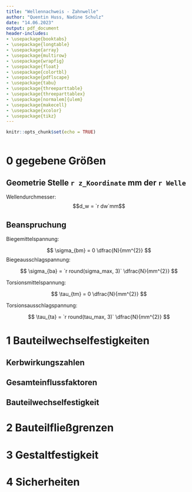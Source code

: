 ```yaml
---
title: "Wellennachweis - Zahnwelle"
author: "Quentin Huss, Nadine Schulz"
date: "14.06.2023"
output: pdf_document
header-includes:
- \usepackage{booktabs}
- \usepackage{longtable}
- \usepackage{array}
- \usepackage{multirow}
- \usepackage{wrapfig}
- \usepackage{float}
- \usepackage{colortbl}
- \usepackage{pdflscape}
- \usepackage{tabu}
- \usepackage{threeparttable}
- \usepackage{threeparttablex}
- \usepackage[normalem]{ulem}
- \usepackage{makecell}
- \usepackage{xcolor}
- \usepackage{tikz}
---
```


```r
knitr::opts_chunk$set(echo = TRUE)
```

```r

```


# 0 gegebene Größen  
## Geometrie Stelle `r z_Koordinate` mm der `r Welle`  
Wellendurchmesser:  
$$d_w = `r dw`mm$$
 
## Beanspruchung  

Biegemittelspannung:

$$
\sigma_{bm} = 0 \dfrac{N}{mm^{2}}
$$ Biegeausschlagspannung:

$$
\sigma_{ba} = `r round(sigma_max, 3)` \dfrac{N}{mm^{2}}
$$

Torsionsmittelspannung:

$$
\tau_{tm} = 0 \dfrac{N}{mm^{2}}
$$

Torsionsausschlagspannung:

$$
\tau_{ta} = `r round(tau_max, 3)` \dfrac{N}{mm^{2}}
$$  

# 1 Bauteilwechselfestigkeiten  
## Kerbwirkungszahlen  
\begin{center}
$\beta_{\sigma_b} = `r beta_sigma`$ 
  
$\beta_{\tau} = `r beta_tau`$  
\end{center}  

## Gesamteinflussfaktoren  
\begin{center}

$K_{\sigma ,b} = `r K_ges_sigma`$  

$K_{\tau} = `r K_ges_tau`$

\end{center}

## Bauteilwechselfestigkeit  
\begin{center}

$\sigma_{bWK} = `r sigma_bWK`\ \dfrac{N}{mm^{2}}$

$\tau_{tWK} = `r tau_bWK`\ \dfrac{N}{mm^{2}}$

\end{center}

\pagebreak

# 2 Bauteilfließgrenzen  
\begin{center}  
$\sigma_{bFK} = `r sigma_bFK`\ \dfrac{N}{mm^{2}}$  

$\tau_{tFK} = `r tau_tFK`\ \dfrac{N}{mm^{2}}$  
\end{center}  

# 3 Gestaltfestigkeit  
\begin{center}
$\sigma_{bADK} = `r sigma_bADK`\ \dfrac{N}{mm^{2}}$  

$\tau_{tADK} = `r tau_tADK`\ \dfrac{N}{mm^{2}}$  
\end{center}  

# 4 Sicherheiten  
\begin{center}
$S_F = `r S_F`$  

$S_D = `r S_D`$
\end{center}